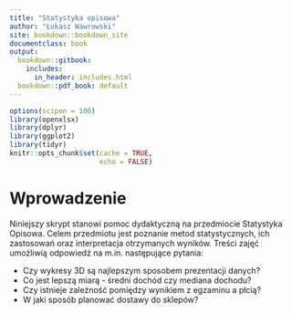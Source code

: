 ```yaml
---
title: "Statystyka opisowa"
author: "Łukasz Wawrowski"
site: bookdown::bookdown_site
documentclass: book
output:
  bookdown::gitbook: 
    includes:
      in_header: includes.html
  bookdown::pdf_book: default
---
```


```r
options(scipen = 100)
library(openxlsx)
library(dplyr)
library(ggplot2)
library(tidyr)
knitr::opts_chunk$set(cache = TRUE, 
                      echo = FALSE)
```


# Wprowadzenie {-}

Niniejszy skrypt stanowi pomoc dydaktyczną na przedmiocie Statystyka Opisowa. Celem przedmiotu jest poznanie metod statystycznych, ich zastosowań oraz interpretacja otrzymanych wyników. Treści zajęć umożliwią odpowiedź na m.in. następujące pytania:

- Czy wykresy 3D są najlepszym sposobem prezentacji danych?
- Co jest lepszą miarą - średni dochód czy mediana dochodu?
- Czy istnieje zależność pomiędzy wynikiem z egzaminu a płcią?
- W jaki sposób planować dostawy do sklepów?


